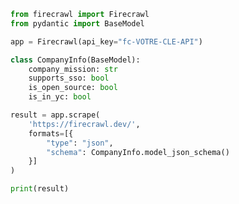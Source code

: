 ```python Python
from firecrawl import Firecrawl
from pydantic import BaseModel

app = Firecrawl(api_key="fc-VOTRE-CLE-API")

class CompanyInfo(BaseModel):
    company_mission: str
    supports_sso: bool
    is_open_source: bool
    is_in_yc: bool

result = app.scrape(
    'https://firecrawl.dev/',
    formats=[{
        "type": "json",
        "schema": CompanyInfo.model_json_schema()
    }]
)

print(result)
```
